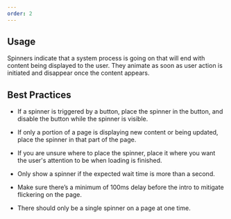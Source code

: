 ```yaml
---
order: 2
---
```


## Usage

Spinners indicate that a system process is going on that will end with content being displayed to the user. They animate as soon as user action is initiated and disappear once the content appears.

## Best Practices

- If a spinner is triggered by a button, place the spinner in the button, and disable the button while the spinner is visible.

- If only a portion of a page is displaying new content or being updated, place the spinner in that part of the page.

- If you are unsure where to place the spinner, place it where you want the user's attention to be when loading is finished.

- Only show a spinner if the expected wait time is more than a second.

- Make sure there’s a minimum of 100ms delay before the intro to mitigate flickering on the page.

- There should only be a single spinner on a page at one time.
